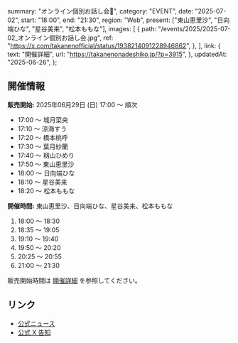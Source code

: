   summary: "オンライン個別お話し会📢",
  category: "EVENT",
  date: "2025-07-02",
  start: "18:00",
  end: "21:30",
  region: "Web",
  present: ["東山恵里沙", "日向端ひな", "星谷美来", "松本ももな"],
  images: [
    {
      path: "/events/2025/2025-07-02_オンライン個別お話し会.jpg",
      ref: "https://x.com/takanenofficial/status/1938214091228946862",
    },
  ],
  link: {
    text: "開催詳細",
    url: "https://takanenonadeshiko.jp/?p=3915",
  },
  updatedAt: "2025-06-26",
};

## 開催情報

**販売開始:** 2025年06月29日 (日) 17:00 〜 順次

- 17:00 〜 城月菜央
- 17:10 〜 涼海すう
- 17:20 〜 橋本桃呼
- 17:30 〜 葉月紗蘭
- 17:40 〜 籾山ひめり
- 17:50 〜 東山恵里沙
- 18:00 〜 日向端ひな
- 18:10 〜 星谷美来
- 18:20 〜 松本ももな

**開催時間:** 東山恵里沙、日向端ひな、星谷美来、松本ももな

1. 18:00 〜 18:30
1. 18:35 〜 19:05
1. 19:10 〜 19:40
1. 19:50 〜 20:20
1. 20:25 〜 20:55
1. 21:00 〜 21:30

販売開始時間は [開催詳細](https://takanenonadeshiko.jp/?p=3915) を参照してください。

## リンク

- [公式ニュース](https://takanenonadeshiko.jp/?p=3915)
- [公式 X 告知](https://x.com/takanenofficial/status/1938214091228946862)
